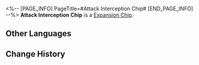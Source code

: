 <%-- [PAGE_INFO]
PageTitle=#Attack Interception Chip#
[END_PAGE_INFO] --%>
{{Item Infobox
|id          = 250219
|image       = Item Attack Interception Chip.png
|type        = Expansion Chip
|invCategory = 
|rarity      = 4
|effect      = At the end of the wearer's action, they gain a Barrier that nullifies all DMG received except DoTs.
|description = A game item in Aetherium Wars. Aether Spirits will gain a special enhanced ability after equipping it.
}}
'''Attack Interception Chip''' is a [[Expansion Chip]].

==Other Languages==
{{Other Languages
|en   = Attack Interception Chip
|zhs  = 攻击拦截芯片
|zht  = 攻擊攔截晶片
|ja   = チップ「インターセプト」
|ko   = 공격 차단 칩
|es   = Chip de interceptación de ataques
|fr   = Puce de blocage d'attaque
|ru   = Чип перехвата атак
|th   = ชิปสกัดการโจมตี
|vi   = Chip Ngăn Chặn Tấn Công
|de   = Chip: Angriffsabwehr
|id   = Attack Interception Chip
|pt   = Chip de Interceptação de Ataque
}}

==Change History==
{{Change History|2.0}}